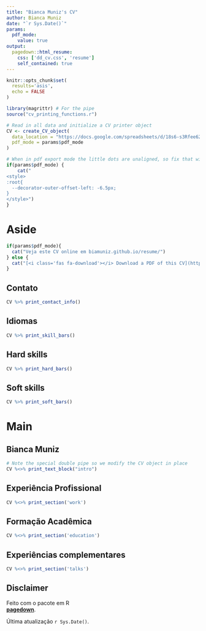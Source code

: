```yaml
---
title: "Bianca Muniz's CV"
author: Bianca Muniz
date: "`r Sys.Date()`"
params:
  pdf_mode:
    value: true
output:
  pagedown::html_resume:
    css: ['dd_cv.css', 'resume']
    self_contained: true
---
```


```r
knitr::opts_chunk$set(
  results='asis', 
  echo = FALSE
)

library(magrittr) # For the pipe
source("cv_printing_functions.r")

# Read in all data and initialize a CV printer object
CV <- create_CV_object(
  data_location = "https://docs.google.com/spreadsheets/d/18s6-s3Rfee62fEGagd0JziyXlnQHXGzq-KRmsJxMhfM/edit?usp=sharing",  
  pdf_mode = params$pdf_mode
)

```

```r
# When in pdf export mode the little dots are unaligned, so fix that with some conditional CSS.
if(params$pdf_mode) {
    cat("
<style>
:root{
  --decorator-outer-offset-left: -6.5px;
}
</style>")
}
```

# Aside

```r
if(params$pdf_mode){
  cat("Veja este CV online em biamuniz.github.io/resume/")
} else {
  cat("[<i class='fas fa-download'></i> Download a PDF of this CV](https://github.com/biamuniz/resume/raw/master/bmuniz_cv.pdf)")
}
```

## Contato {#contact}

```r
CV %>% print_contact_info()
```

## Idiomas {#skills}

```r
CV %>% print_skill_bars()
```


## Hard skills {#hard}

```r
CV %>% print_hard_bars()
```

## Soft skills {#soft}

```r
CV %>% print_soft_bars()
```



# Main

## Bianca Muniz {#title}

```r
# Note the special double pipe so we modify the CV object in place
CV %<>% print_text_block("intro") 
```

## Experiência Profissional {data-icon="suitcase"}

```r
CV %<>% print_section('work')
```

## Formação Acadêmica {data-icon="graduation-cap"}

```r
CV %<>% print_section('education')
```

<!-- These breaks just force a new page so section doesnt get cut off -->

## Experiências complementares {data-icon="presentation"}

```r
CV %<>% print_section('talks')
```

## Disclaimer {#disclaimer}

Feito com o pacote em R <br>
[**pagedown**](https://github.com/rstudio/pagedown).



Última atualização `r Sys.Date()`.

